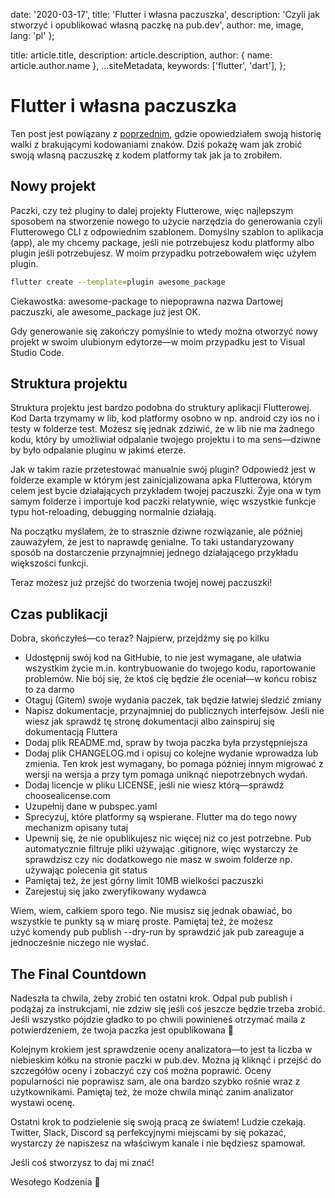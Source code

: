 
  date: '2020-03-17',
  title: 'Flutter i własna paczuszka',
  description:
    'Czyli jak stworzyć i opublikować własną paczkę na pub.dev',
  author: me,
  image,
  lang: 'pl'
};

  title: article.title,
  description: article.description,
  author: { name: article.author.name },
  ...siteMetadata,
  keywords: ['flutter', 'dart'],
};

# Flutter i własna paczuszka

Ten post jest powiązany z [poprzednim](https://pr0gramista.pl/post/dart-i-zestaw-znakow/), gdzie opowiedziałem swoją historię walki z brakującymi kodowaniami znaków. Dziś pokażę wam jak zrobić swoją własną paczuszkę z kodem platformy tak jak ja to zrobiłem.

## Nowy projekt
Paczki, czy też pluginy to dalej projekty Flutterowe, więc najlepszym sposobem na stworzenie nowego to użycie narzędzia do generowania czyli Flutterowego CLI z odpowiednim szablonem. Domyślny szablon to aplikacja (app), ale my chcemy package, jeśli nie potrzebujesz kodu platformy albo plugin jeśli potrzebujesz. W moim przypadku potrzebowałem więc użyłem plugin.

```bash
flutter create --template=plugin awesome_package
```

Ciekawostka: awesome-package to niepoprawna nazwa Dartowej paczuszki, ale awesome_package już jest OK.

Gdy generowanie się zakończy pomyślnie to wtedy można otworzyć nowy projekt w swoim ulubionym edytorze—w moim przypadku jest to Visual Studio Code.

## Struktura projektu
Struktura projektu jest bardzo podobna do struktury aplikacji Flutterowej. Kod Darta trzymamy w lib, kod platformy osobno w np. android czy ios no i testy w folderze test. Możesz się jednak zdziwić, że w lib nie ma żadnego kodu, który by umożliwiał odpalanie twojego projektu i to ma sens—dziwne by było odpalanie pluginu w jakimś eterze.

Jak w takim razie przetestować manualnie swój plugin? Odpowiedź jest w folderze example w którym jest zainicjalizowana apka Flutterowa, którym celem jest bycie działających przykładem twojej paczuszki. Żyje ona w tym samym folderze i importuje kod paczki relatywnie, więc wszystkie funkcje typu hot-reloading, debugging normalnie działają.

Na początku myślałem, że to strasznie dziwne rozwiązanie, ale później zauważyłem, że jest to naprawdę genialne. To taki ustandaryzowany sposób na dostarczenie przynajmniej jednego działającego przykładu większości funkcji.

Teraz możesz już przejść do tworzenia twojej nowej paczuszki!

## Czas publikacji
Dobra, skończyłeś—co teraz? Najpierw, przejdźmy się po kilku 

* Udostępnij swój kod na GitHubie, to nie jest wymagane, ale ułatwia wszystkim życie m.in. kontrybuowanie do twojego kodu, raportowanie problemów. Nie bój się, że ktoś cię będzie źle oceniał—w końcu robisz to za darmo
* Otaguj (Gitem) swoje wydania paczek, tak będzie łatwiej śledzić zmiany
* Napisz dokumentacje, przynajmniej do publicznych interfejsów. Jeśli nie wiesz jak sprawdź tę stronę dokumentacji albo zainspiruj się dokumentacją Fluttera
* Dodaj plik README.md, spraw by twoja paczka była przystępniejsza
* Dodaj plik CHANGELOG.md i opisuj co kolejne wydanie wprowadza lub zmienia. Ten krok jest wymagany, bo pomaga później innym migrować z wersji na wersja a przy tym pomaga uniknąć niepotrzebnych wydań.
* Dodaj licencje w pliku LICENSE, jeśli nie wiesz którą—sprawdź choosealicense.com
* Uzupełnij dane w pubspec.yaml
* Sprecyzuj, które platformy są wspierane. Flutter ma do tego nowy mechanizm opisany tutaj
* Upewnij się, że nie opublikujesz nic więcej niż co jest potrzebne. Pub automatycznie filtruje pliki używając .gitignore, więc wystarczy że sprawdzisz czy nic dodatkowego nie masz w swoim folderze np. używając polecenia git status
* Pamiętaj też, że jest górny limit 10MB wielkości paczuszki
* Zarejestuj się jako zweryfikowany wydawca

Wiem, wiem, całkiem sporo tego. Nie musisz się jednak obawiać, bo wszystkie te punkty są w miarę proste. Pamiętaj też, że możesz użyć komendy pub publish --dry-run by sprawdzić jak pub zareaguje a jednocześnie niczego nie wysłać.

## The Final Countdown
Nadeszła ta chwila, żeby zrobić ten ostatni krok. Odpal pub publish i podążaj za instrukcjami, nie zdziw się jeśli coś jeszcze będzie trzeba zrobić. Jeśli wszystko pójdzie gładko to po chwili powinieneś otrzymać maila z potwierdzeniem, że twoja paczka jest opublikowana 🎉

Kolejnym krokiem jest sprawdzenie oceny analizatora—to jest ta liczba w niebieskim kółku na stronie paczki w pub.dev. Można ją kliknąć i przejść do szczegółów oceny i zobaczyć czy coś można poprawić. Oceny popularności nie poprawisz sam, ale ona bardzo szybko rośnie wraz z użytkownikami. Pamiętaj też, że może chwila minąć zanim analizator wystawi ocenę.

Ostatni krok to podzielenie się swoją pracą ze światem! Ludzie czekają. Twitter, Slack, Discord są perfekcyjnymi miejscami by się pokazać, wystarczy że napiszesz na właściwym kanale i nie będziesz spamował. 

Jeśli coś stworzysz to daj mi znać!

Wesołego Kodzenia 💙


